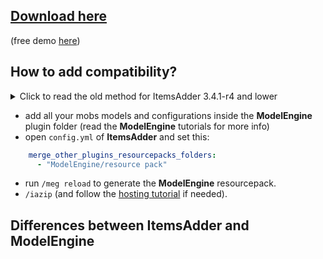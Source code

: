 
## [Download here](https://www.spigotmc.org/resources/conxeptworks-model-engine%E2%80%94ultimate-entity-model-manager-1-14-1-17-1.79477/)

(free demo [here](https://www.spigotmc.org/resources/conxeptworks-model-engine-demo-1-16-5-1-19-4.106521/))

## How to add compatibility?

<details>

<summary>Click to read the old method for ItemsAdder 3.4.1-r4 and lower</summary>

* add all your mobs models and configurations inside the **ModelEngine** plugin folder (read the **ModelEngine** tutorials for more info)
* run `/meg reload` to generate the **ModelEngine** resourcepack
* open the `plugins/ModelEngine/resource_pack/assets/` folder
* copy `assets` folder inside `plugins/ItemsAdder/contents/modelengine/resourcepack/` folder
* Run `/iazip` (and follow the [hosting tutorial](/../plugin-usage/resourcepack-hosting/) if needed)

</details>

* add all your mobs models and configurations inside the **ModelEngine** plugin folder (read the **ModelEngine** tutorials for more info)
* open `config.yml` of **ItemsAdder** and set this:

```yaml
    merge_other_plugins_resourcepacks_folders:
      - "ModelEngine/resource pack"
```

* run `/meg reload` to generate the **ModelEngine** resourcepack.
* `/iazip` (and follow the [hosting tutorial](/../plugin-usage/resourcepack-hosting/) if needed).

## Differences between ItemsAdder and ModelEngine


<Card title="modelengine-vs-itemsadder.md" icon="text" href="/faq/modelengine-vs-itemsadder" horizontal>
</Card>